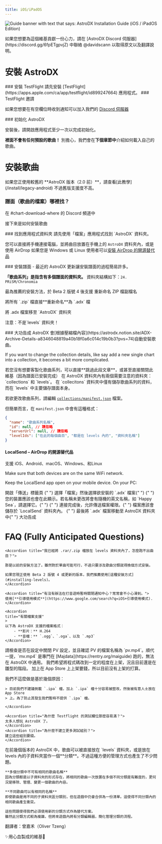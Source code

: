 ```yaml
---
title: iOS/iPadOS
---
```



![Guide banner with text that says: AstroDX Installation Guide (iOS / iPadOS Edition)](content/media/adx_iosguide.webp)


<Callout title="我們需要翻譯者！" type="info">
  如果您想要為這個維基貢獻一份心力，請在 [AstroDX Discord
  伺服器](https://discord.gg/6fpETgpvjZ) 中聯絡 @davidscann 以取得原文以及翻譯說明。
</Callout>

# 安裝 AstroDX

<Steps>

<Step>
  ### 安裝 TestFlight
  請先安裝 [TestFlight](https://apps.apple.com/ca/app/testflight/id899247664) 應用程式。
</Step>

<Step>
### TestFlight 邀請

如果您想要在有空欄位時收到通知可以加入我們的 [Discord 伺服器](https://sht.moe/astrodx)

<Accordions>
<Accordion title="Testflight 連結">
	<Cards>
	<Card
	href="https://testflight.apple.com/join/rACTLjPL"
	title="組別 A"
	>
	</Card>
	<Card
	href="https://testflight.apple.com/join/ocj3yptn"
	title="組別 B"
	>
	</Card>
	<Card
	href="https://testflight.apple.com/join/CuMxZE2M"
	title="組別 C"
	>
	</Card>
	<Card
	href="https://testflight.apple.com/join/T6qKfV6f"
	title="組別 D"
	>
  </Card>
	<Card
	href="https://testflight.apple.com/join/sMm1MCYc"
	title="組別 E"
	>
	</Card>
	</Cards>

</Accordion>
</Accordions>
</Step>
<Step>
### 初始化 AstroDX

安裝後，請開啟應用程式至少一次以完成初始化。
</Step>
</Steps>


**裡面不會有任何預設的歌曲！**
別擔心，我們會在**下個章節中**介紹如何載入自己的歌曲。

# 安裝歌曲

<Callout>
  如果您正使用較舊的 **AstroDX 版本（2.0 前）**，請查看[此教學](/install/legacy-android)
  不過舊版支援度不高。
</Callout>

### 譜面（歌曲的檔案）哪裡找？

<Cards>
  <Card
    title="譜面下載連結"
    href="https://discord.com/channels/892807792996536453/1081048213185900584"
  >
    在 #chart-download-where 的 Discord 頻道中
  </Card>
</Cards>

接下來是如何安裝歌曲

<Steps>
<Step>
### 找到應用程式資料夾
請先使用「檔案」應用程式找到 `AstroDX` 資料夾。
<Callout
title="您是否在電腦上下載歌曲？"
>

您可以直接將手機連接電腦，並將曲目放置在手機上的 `AstroDX` 資料夾內，或是使用 AirDrop
    如果您是 Windows 或 Linux
    使用者可以[安裝 AirDrop 的開源替代品](#localsend--an-open-source-alternative-to-airdrop)
    </Callout>

</Step>
<Step>
### 安裝譜面
- 最近的 AstroDX 更新讓安裝譜面的過程簡易許多。

**「歌曲系列」是指含有多個譜面的資料夾。** 資料夾結構如下：`24. PRiSM/Chronomia`

<Accordions>
<Accordion
title="**從 ADX 檔安裝歌曲**">
    最為推薦的安裝方法，於 Beta 2 版號 4 後支援
	<Steps>
    <Step>
    重新命名 ZIP 檔副檔名
    	<p className="text-sm opacity-50">將所有 `.zip` 檔直接**重新命名**為 `.adx` 檔</p>
    </Step>
	<Step>
    將 .adx 檔案移至 `AstroDX` 資料夾
    	<p className="text-sm opacity-50">注意：不是`levels` 資料夾！</p>
    </Step>
    <Step>

</Step>
</Steps>
</Accordion>
</Accordions>
  ### 大功告成
  AstroDX 會[根據壓縮檔內容](https://astrodx.notion.site/ADX-Archive-Details-a8346048819a40b18f0a6c014c19b0b3?pvs=74)自動安裝歌曲。
</Step>
</Steps>

If you want to change the collection details, like say add a new single chart into a collection, it becomes a bit more complicated.

<Callout title="接下來是客製化歌曲系列的教學">
  若您沒有想要客製化歌曲系列，可以直接**跳過此段文章**，或甚至直接關閉此維基（因為譜面已安裝完成）
</Callout>
在 AstroDX 資料夾內有兩個需要注意的資料夾：`collections` 和 `levels`。
在 `collecitons` 資料夾中僅有儲存歌曲系列的資料，而在 `levels` 中主要儲存譜面本身。

若欲更改歌曲系列，請編輯 [`collections/manifest.json`](https://astrodx.notion.site/Collection-Manifest-Details-8f966de6971748e0ac01c0a0a6054594) 檔案。

但簡單而言，在 `manifest.json` 中會有這種格式：
```json
{
  "name": "歌曲系列名稱",
  "id": null, // 請忽略
  "serverUrl": null, // 請忽略
  "levelIds": ["在此的每個曲目", "都是在 levels 內的", "資料夾名稱"]
}
```

#### LocalSend – AirDrop 的開源替代品

支援 iOS、Android、macOS、Windows、和Linux

<Cards>
  <Card
    title="App Store"
    href="https://apps.apple.com/tw/app/localsend/id1661733229"
  ></Card>
  <Card
    title="官網"
    href="https://localsend.org/"
  ></Card>
</Cards>
Make sure that both devices are on the same WiFi network.

Keep the LocalSend app open on your mobile device. On your PC:

<Steps>
  <Step> 開啟「傳送」標籤頁</Step>
  <Step>
    {" "}
    選擇「檔案」然後選擇欲安裝的 `.adx` 檔案{" "}
  </Step>
  <Step>
    {" "}
    您的裝置應該也會在此顯示。若名稱未更改將會有隨機的英文名稱，如 `Happy Sea`，請選擇它。{" "}
  </Step>
  <Step>
    {" "}
    連接完成後，允許傳送檔案權限。{" "}
  </Step>
  <Step>檔案應該會儲存於 `LocalSend` 資料夾內。</Step>
  <Step>
    {" "}
    最後將 `.adx` 檔案移動至 AstroDX 資料夾中{" "}
  </Step>
</Steps>
大功告成

# FAQ (Fully Anticipated Questions)

<Accordions>

	<Accordion title="我已經將 .rar/.zip 檔放在 levels 資料夾內了，怎麼跑不出曲目？">

	那是以前的安裝方法了。雖然對於單曲可能可行，不過只要涉及歌曲分類就得換個方式安裝。

    如果您現正使用 Beta 2 版號 4 或更新的版本，我們推薦使用[這種安裝方式](#installing-levels)。
    </Accordion>

    <Accordion title="有沒有辦法在打音遊時暫時關閉通知中心？常常會不小心滑到。">
    使用[**引導使用模式**](https://www.google.com/search?q=iOS+引導使用模式).
    </Accordion>

    <Accordion
    title="有關檔案支援"
    >
	以下為 AstroDX 支援的檔案格式：
    	- **影片：** H.264
    	- **音檔：** `.ogg`、`.oga`、以及 `.mp3`
    </Accordion>

<Accordion title="我的 PV 已經放在資料夾內了，但它沒有在播放！">
	請檢查是否在設定中關閉 PV 設定，並且確認 PV 的檔案名稱為 `pv.mp4`。順代一提，`mv.mp4` 是專門在
    [Majdata](https://rentry.org/maiguide) 跑的，無法在 AstroDX 中通用。
    </Accordion>

<Accordion title="為什麼 AstroDX 還沒在 App Store 上？">
	我們希望將程式碼改到一定的程度在上架，況且目前還是在雛型的階段。
	加上在 App Store 上上架要錢，所以目前沒有上架的打算。
    </Accordion>

<Accordion title="為什麼你們不編譯 `.ipa` 檔？">

我們不這麼做是基於幾個原因：

    > 目前我們不建議側載 `.ipa` 檔，加上 `.ipa` 檔十分容易被竄改，然後被有意人士放在 App Store
    > 上。為了防止其發生我們暫時不提供 `.ipa` 檔。

    </Accordion>

    <Accordion title="為什麼 Testflight 的測試欄位那麼容易滿？">
    太多人想玩 AstroDX 了。
    </Accordion>
    <Accordion title="為什麼不建立更多測試組別？">
    建立這些組別要錢。
    </Accordion>


<Accordion title="[2.0 Beta] 為什麼資料夾結構跟以往不同？">
在前幾個版本的 AstroDX 中，歌曲可以被直接放在 `levels` 資料夾，或是放在 levels
    內的子資料夾當作一個**分類**。不過這種方便的管理方式也產生了不少問題。

    **多個分類中不可有相同的歌曲名稱**
    因為分類都是以子資料夾的形式存在，將相同的歌曲一次放置在多個不同分類是有難度的，更何況是移除、管理、變更一個歌曲的內容。

	**不同歌曲可以有相同的名稱**
    即使歌曲是用不同的子資料夾區分類別，但在遊戲中仍會合併為一份清單。這使得不同分類內的相同歌曲產生衝突。

	這些問題使得我們必須使用新的分類方式作為替代方案。
    雖然此分類方式較為複雜，但將來遊戲內將有分類編輯器，簡化管理分類的流程。
</Accordion>
</Accordions>

翻譯者：曾嘉禾（Oliver Tzeng）

<p className="font-serif text-center italic text-xl"> ✨用心血製成的維基💖 </p>
